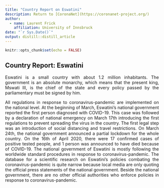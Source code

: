 ```yaml
---
title: "Country Report on Eswatini"
description: Return to [CoronaNet](https://coronanet-project.org/)
author:
  - name: Laurent Frick 
    affiliation: University of Innsbruck
date: "`r Sys.Date()`"
output: distill::distill_article
---
```


```r
knitr::opts_chunk$set(echo = FALSE)
```
<style>
body {
text-align: justify}
</style>

## Country Report: Eswatini {-}
Eswatini is a small country with about 1.2 million inhabitants. The government is an absolute monarchy, which means that the present king, Mswati III, is the chief of the state and every policy passed by the parliamentary must be signed by him. 

All regulations in response to coronavirus-pandemic are implemented on the national level. At the beginning of March, Eswatini's national government reported the first person diagnosed with COVID-19. This case was followed by a declaration of national emergency on March 17th introducing the first regulations to prevent spreading the virus in the country. The first legal step was an introduction of social distancing and travel restrictions. On March 24th, the national government announced a partial lockdown for the whole country. On the 16th of April 2020, there were 17 confirmed cases of positive tested people, and 1 person was announced to have died because of COVID-19. The national government of Eswatini is mostly following the worldwide standard procedures in response to coronavirus-pandemic. The database for a scientific research on Eswatini's policies combating the coronavirus-pandemic is quite narrow because local media are only quoting the official press statements of the national government. Beside the national government, there are no other official authorities who enforce policies in response to coronavirus-pandemic.



  
  


